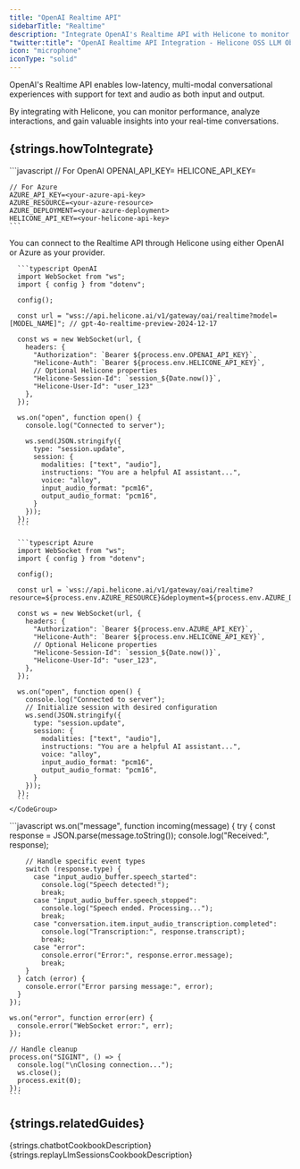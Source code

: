 ```yaml
---
title: "OpenAI Realtime API"
sidebarTitle: "Realtime"
description: "Integrate OpenAI's Realtime API with Helicone to monitor and analyze your real-time conversations."
"twitter:title": "OpenAI Realtime API Integration - Helicone OSS LLM Observability"
icon: "microphone"
iconType: "solid"
---
```



OpenAI's Realtime API enables low-latency, multi-modal conversational experiences with support for text and audio as both input and output.

By integrating with Helicone, you can monitor performance, analyze interactions, and gain valuable insights into your real-time conversations.

## {strings.howToIntegrate}

<Steps>
  <Step title={strings.generateKey}>
    <div dangerouslySetInnerHTML={{ __html: strings.generateKeyInstructions }} />
  </Step>

  <Step title={strings.setApiKey}>
   ```javascript
    // For OpenAI
    OPENAI_API_KEY=<your-openai-api-key>
    HELICONE_API_KEY=<your-helicone-api-key>

    // For Azure
    AZURE_API_KEY=<your-azure-api-key>
    AZURE_RESOURCE=<your-azure-resource>
    AZURE_DEPLOYMENT=<your-azure-deployment>
    HELICONE_API_KEY=<your-helicone-api-key>
    ```
  </Step>

  <Step title={strings.configureWebSocketConnection}>
    You can connect to the Realtime API through Helicone using either OpenAI or Azure as your provider.
    <CodeGroup>

      ```typescript OpenAI
      import WebSocket from "ws";
      import { config } from "dotenv";

      config();

      const url = "wss://api.helicone.ai/v1/gateway/oai/realtime?model=[MODEL_NAME]"; // gpt-4o-realtime-preview-2024-12-17

      const ws = new WebSocket(url, {
        headers: {
          "Authorization": `Bearer ${process.env.OPENAI_API_KEY}`,
          "Helicone-Auth": `Bearer ${process.env.HELICONE_API_KEY}`,
          // Optional Helicone properties
          "Helicone-Session-Id": `session_${Date.now()}`,
          "Helicone-User-Id": "user_123"
        },
      });

      ws.on("open", function open() {
        console.log("Connected to server");

        ws.send(JSON.stringify({
          type: "session.update",
          session: {
            modalities: ["text", "audio"],
            instructions: "You are a helpful AI assistant...",
            voice: "alloy",
            input_audio_format: "pcm16",
            output_audio_format: "pcm16",
          }
        }));
      });
      ```

      ```typescript Azure
      import WebSocket from "ws";
      import { config } from "dotenv";

      config();

      const url = `wss://api.helicone.ai/v1/gateway/oai/realtime?resource=${process.env.AZURE_RESOURCE}&deployment=${process.env.AZURE_DEPLOYMENT}`;

      const ws = new WebSocket(url, {
        headers: {
          "Authorization": `Bearer ${process.env.AZURE_API_KEY}`,
          "Helicone-Auth": `Bearer ${process.env.HELICONE_API_KEY}`,
          // Optional Helicone properties
          "Helicone-Session-Id": `session_${Date.now()}`,
          "Helicone-User-Id": "user_123",
        },
      });

      ws.on("open", function open() {
        console.log("Connected to server");
        // Initialize session with desired configuration
        ws.send(JSON.stringify({
          type: "session.update",
          session: {
            modalities: ["text", "audio"],
            instructions: "You are a helpful AI assistant...",
            voice: "alloy",
            input_audio_format: "pcm16",
            output_audio_format: "pcm16",
          }
        }));
      });
      ```
    </CodeGroup>
  </Step>

  <Step title={strings.handleWebSocketEvents}>
    ```javascript
    ws.on("message", function incoming(message) {
      try {
        const response = JSON.parse(message.toString());
        console.log("Received:", response);

        // Handle specific event types
        switch (response.type) {
          case "input_audio_buffer.speech_started":
            console.log("Speech detected!");
            break;
          case "input_audio_buffer.speech_stopped":
            console.log("Speech ended. Processing...");
            break;
          case "conversation.item.input_audio_transcription.completed":
            console.log("Transcription:", response.transcript);
            break;
          case "error":
            console.error("Error:", response.error.message);
            break;
        }
      } catch (error) {
        console.error("Error parsing message:", error);
      }
    });

    ws.on("error", function error(err) {
      console.error("WebSocket error:", err);
    });

    // Handle cleanup
    process.on("SIGINT", () => {
      console.log("\nClosing connection...");
      ws.close();
      process.exit(0);
    });
    ```
  </Step>

  <Step title={strings.verifyInHelicone}>
    <div dangerouslySetInnerHTML={{ __html: strings.verifyInHeliconeDesciption("OpenAI Realtime API") }} />
  </Step>
</Steps>

## {strings.relatedGuides}

<CardGroup cols={2}>
  <Card
    title="Building a chatbot with OpenAI structured outputs"
    icon="lightbulb"
    href="/guides/cookbooks/openai-structured-outputs"
    iconType="light"
    vertical
  >
    {strings.chatbotCookbookDescription}
  </Card>
  <Card
    title="Trace, replay, and debug LLM sessions"
    icon="arrows-rotate"
    href="/guides/cookbooks/replay-llm-sessions"
    iconType="light"
    vertical
  >
    {strings.replayLlmSessionsCookbookDescription}
  </Card>
</CardGroup>
